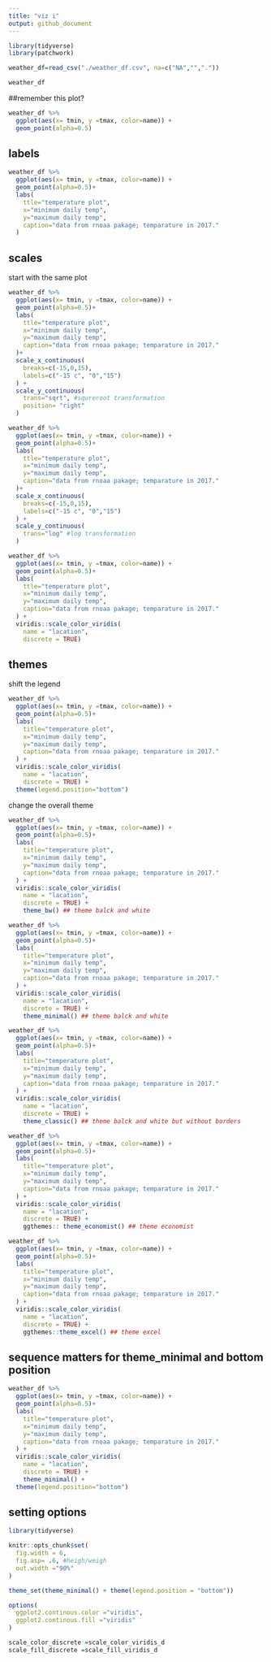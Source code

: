 ```yaml
---
title: "viz i"
output: github_document
---
```


```r
library(tidyverse)
library(patchwork)
```

```r
weather_df=read_csv("./weather_df.csv", na=c("NA","","."))

weather_df
```

##remember this plot?
```r
weather_df %>% 
  ggplot(aes(x= tmin, y =tmax, color=name)) +
  geom_point(alpha=0.5)
```

## labels
```r
weather_df %>% 
  ggplot(aes(x= tmin, y =tmax, color=name)) +
  geom_point(alpha=0.5)+
  labs(
    ttle="temperature plot",
    x="minimum daily temp",
    y="maximum daily temp",
    caption="data from rnoaa pakage; temparature in 2017."
  )
```

## scales 
start with the same plot

```r
weather_df %>% 
  ggplot(aes(x= tmin, y =tmax, color=name)) +
  geom_point(alpha=0.5)+
  labs(
    ttle="temperature plot",
    x="minimum daily temp",
    y="maximum daily temp",
    caption="data from rnoaa pakage; temparature in 2017."
  )+
  scale_x_continuous(
    breaks=c(-15,0,15),
    labels=c("-15 c", "0","15")
  ) +
  scale_y_continuous(
    trans="sqrt", #squreroot transformation
    position= "right"
  )

```


```r
weather_df %>% 
  ggplot(aes(x= tmin, y =tmax, color=name)) +
  geom_point(alpha=0.5)+
  labs(
    ttle="temperature plot",
    x="minimum daily temp",
    y="maximum daily temp",
    caption="data from rnoaa pakage; temparature in 2017."
  )+
  scale_x_continuous(
    breaks=c(-15,0,15),
    labels=c("-15 c", "0","15")
  ) +
  scale_y_continuous(
    trans="log" #log transformation
  )
```


```r
weather_df %>% 
  ggplot(aes(x= tmin, y =tmax, color=name)) +
  geom_point(alpha=0.5)+
  labs(
    ttle="temperature plot",
    x="minimum daily temp",
    y="maximum daily temp",
    caption="data from rnoaa pakage; temparature in 2017."
  ) +
  viridis::scale_color_viridis(
    name = "lacation",
    discrete = TRUE)
```

## themes
shift the legend
```r
weather_df %>% 
  ggplot(aes(x= tmin, y =tmax, color=name)) +
  geom_point(alpha=0.5)+
  labs(
    title="temperature plot",
    x="minimum daily temp",
    y="maximum daily temp",
    caption="data from rnoaa pakage; temparature in 2017."
  ) +
  viridis::scale_color_viridis(
    name = "lacation",
    discrete = TRUE) +
  theme(legend.position="bottom")
```

 change the overall theme
```r
weather_df %>% 
  ggplot(aes(x= tmin, y =tmax, color=name)) +
  geom_point(alpha=0.5)+
  labs(
    title="temperature plot",
    x="minimum daily temp",
    y="maximum daily temp",
    caption="data from rnoaa pakage; temparature in 2017."
  ) +
  viridis::scale_color_viridis(
    name = "lacation",
    discrete = TRUE) +
    theme_bw() ## theme balck and white 
```

```r
weather_df %>% 
  ggplot(aes(x= tmin, y =tmax, color=name)) +
  geom_point(alpha=0.5)+
  labs(
    title="temperature plot",
    x="minimum daily temp",
    y="maximum daily temp",
    caption="data from rnoaa pakage; temparature in 2017."
  ) +
  viridis::scale_color_viridis(
    name = "lacation",
    discrete = TRUE) +
    theme_minimal() ## theme balck and white 
```
```r
weather_df %>% 
  ggplot(aes(x= tmin, y =tmax, color=name)) +
  geom_point(alpha=0.5)+
  labs(
    title="temperature plot",
    x="minimum daily temp",
    y="maximum daily temp",
    caption="data from rnoaa pakage; temparature in 2017."
  ) +
  viridis::scale_color_viridis(
    name = "lacation",
    discrete = TRUE) +
    theme_classic() ## theme balck and white but without borders 
```
```r
weather_df %>% 
  ggplot(aes(x= tmin, y =tmax, color=name)) +
  geom_point(alpha=0.5)+
  labs(
    title="temperature plot",
    x="minimum daily temp",
    y="maximum daily temp",
    caption="data from rnoaa pakage; temparature in 2017."
  ) +
  viridis::scale_color_viridis(
    name = "lacation",
    discrete = TRUE) +
    ggthemes:: theme_economist() ## theme economist
```

```r
weather_df %>% 
  ggplot(aes(x= tmin, y =tmax, color=name)) +
  geom_point(alpha=0.5)+
  labs(
    title="temperature plot",
    x="minimum daily temp",
    y="maximum daily temp",
    caption="data from rnoaa pakage; temparature in 2017."
  ) +
  viridis::scale_color_viridis(
    name = "lacation",
    discrete = TRUE) +
    ggthemes::theme_excel() ## theme excel
```

## sequence matters for theme_minimal and bottom position
```r
weather_df %>% 
  ggplot(aes(x= tmin, y =tmax, color=name)) +
  geom_point(alpha=0.5)+
  labs(
    title="temperature plot",
    x="minimum daily temp",
    y="maximum daily temp",
    caption="data from rnoaa pakage; temparature in 2017."
  ) +
  viridis::scale_color_viridis(
    name = "lacation",
    discrete = TRUE) +
    theme_minimal() +
  theme(legend.position="bottom")
```

## setting options
```r
library(tidyverse)

knitr::opts_chunk$set(
  fig.width = 6,
  fig.asp= .6, #heigh/weigh
  out.width ="90%"
)

theme_set(theme_minimal() + theme(legend.position = "bottom"))

options(
  ggplot2.continous.color ="viridis",
  ggplot2.continous.fill ="viridis"
)

scale_color_discrete =scale_color_viridis_d
scale_fill_discrete =scale_fill_viridis_d
```




